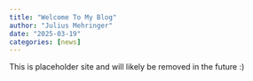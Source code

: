 ```yaml
---
title: "Welcome To My Blog"
author: "Julius Mehringer"
date: "2025-03-19"
categories: [news]
---
```


This is placeholder site and will likely be removed in the future :)
